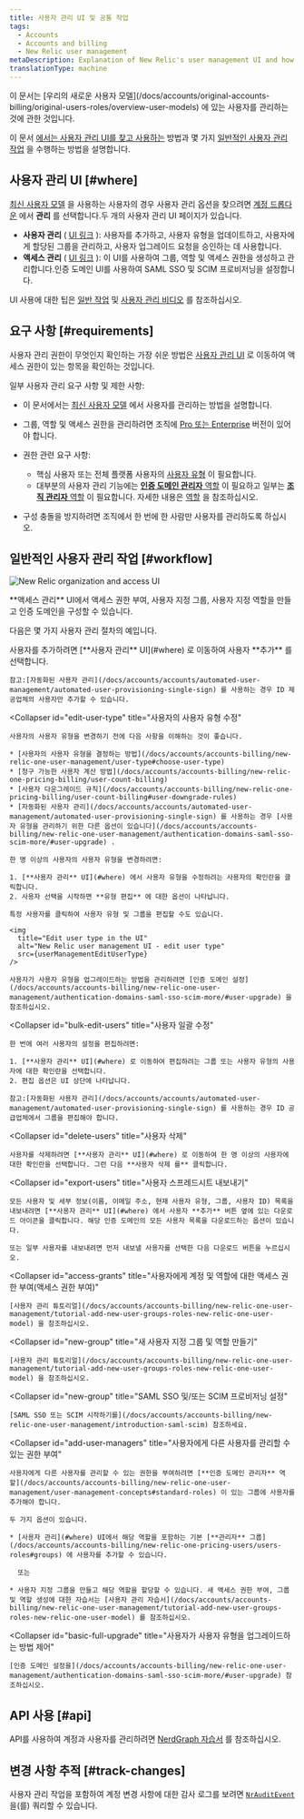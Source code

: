 ```yaml
---
title: 사용자 관리 UI 및 공통 작업
tags:
  - Accounts
  - Accounts and billing
  - New Relic user management
metaDescription: Explanation of New Relic's user management UI and how to do some common user management tasks (newer user model).
translationType: machine
---
```




<Callout title="새로운 사용자 모델">
  이 문서는 [우리의 새로운 사용자 모델](/docs/accounts/original-accounts-billing/original-users-roles/overview-user-models) 에 있는 사용자를 관리하는 것에 관한 것입니다.
</Callout>

이 문서 [에서는 사용자 관리 UI를 찾고 사용하는](#where) 방법과 몇 가지 [일반적인 사용자 관리 작업](#workflow) 을 수행하는 방법을 설명합니다.

## 사용자 관리 UI [#where]

[최신 사용자 모델](/docs/accounts/original-accounts-billing/original-product-based-pricing/overview-user-models) 을 사용하는 사용자의 경우 사용자 관리 옵션을 찾으려면 [계정 드롭다운](/docs/using-new-relic/welcome-new-relic/get-started/glossary#account-dropdown) 에서 **관리** 를 선택합니다.두 개의 사용자 관리 UI 페이지가 있습니다.

* **사용자 관리** ( [UI 링크](https://one.newrelic.com/admin-portal/organizations/users-list) ): 사용자를 추가하고, 사용자 유형을 업데이트하고, 사용자에게 할당된 그룹을 관리하고, 사용자 업그레이드 요청을 승인하는 데 사용합니다.
* **액세스 관리** ( [UI 링크](https://one.newrelic.com/admin-portal/organizations/organization-detail) ): 이 UI를 사용하여 그룹, 역할 및 액세스 권한을 생성하고 관리합니다.인증 도메인 UI를 사용하여 SAML SSO 및 SCIM 프로비저닝을 설정합니다.

UI 사용에 대한 팁은 [일반 작업](#workflow) 및 [사용자 관리 비디오](/docs/accounts/accounts-billing/new-relic-one-user-management/user-mgmt-videos) 를 참조하십시오.

## 요구 사항 [#requirements]

사용자 관리 권한이 무엇인지 확인하는 가장 쉬운 방법은 [사용자 관리 UI](#where) 로 이동하여 액세스 권한이 있는 항목을 확인하는 것입니다.

일부 사용자 관리 요구 사항 및 제한 사항:

* 이 문서에서는 [최신 사용자 모델](/docs/accounts/original-accounts-billing/original-product-based-pricing/overview-user-models) 에서 사용자를 관리하는 방법을 설명합니다.

* 그룹, 역할 및 액세스 권한을 관리하려면 조직에 [Pro 또는 Enterprise](https://newrelic.com/pricing) 버전이 있어야 합니다.

* 권한 관련 요구 사항:

  * 핵심 사용자 또는 전체 플랫폼 사용자의 [사용자 유형](/docs/accounts/accounts-billing/new-relic-one-user-management/user-type) 이 필요합니다.
  * 대부분의 사용자 관리 기능에는 [**인증 도메인 관리자** 역할](/docs/accounts/accounts-billing/new-relic-one-user-management/user-management-concepts#standard-roles) 이 필요하고 일부는 [**조직 관리자** 역할](/docs/accounts/accounts-billing/new-relic-one-user-management/user-management-concepts#standard-roles) 이 필요합니다. 자세한 내용은 [역할](/docs/accounts/accounts-billing/new-relic-one-user-management/user-management-concepts#standard-roles) 을 참조하십시오.

* 구성 충돌을 방지하려면 조직에서 한 번에 한 사람만 사용자를 관리하도록 하십시오.

## 일반적인 사용자 관리 작업 [#workflow]

<img
  title="New Relic organization and access UI"
  alt="New Relic organization and access UI"
  src={newRelicOneUserMgmt}
/>

<figcaption>
  **액세스 관리** UI에서 액세스 권한 부여, 사용자 지정 그룹, 사용자 지정 역할을 만들고 인증 도메인을 구성할 수 있습니다.
</figcaption>

다음은 몇 가지 사용자 관리 절차의 예입니다.

<CollapserGroup>
  <Collapser
    id="add-users"
    title="사용자 추가"
  >
    사용자를 추가하려면 [**사용자 관리** UI](#where) 로 이동하여 사용자 **추가** 를 선택합니다.

    참고:[자동화된 사용자 관리](/docs/accounts/accounts/automated-user-management/automated-user-provisioning-single-sign) 를 사용하는 경우 ID 제공업체의 사용자만 추가할 수 있습니다.
  </Collapser>

  <Collapser
    id="edit-user-type"
    title="사용자의 사용자 유형 수정"
  >
    사용자의 사용자 유형을 변경하기 전에 다음 사항을 이해하는 것이 좋습니다.

    * [사용자의 사용자 유형을 결정하는 방법](/docs/accounts/accounts-billing/new-relic-one-user-management/user-type#choose-user-type)
    * [청구 가능한 사용자 계산 방법](/docs/accounts/accounts-billing/new-relic-one-pricing-billing/user-count-billing)
    * [사용자 다운그레이드 규칙](/docs/accounts/accounts-billing/new-relic-one-pricing-billing/user-count-billing#user-downgrade-rules)
    * [자동화된 사용자 관리](/docs/accounts/accounts/automated-user-management/automated-user-provisioning-single-sign) 를 사용하는 경우 [사용자 유형을 관리하기 위한 다른 옵션이 있습니다](/docs/accounts/accounts-billing/new-relic-one-user-management/authentication-domains-saml-sso-scim-more/#user-upgrade) .

    한 명 이상의 사용자의 사용자 유형을 변경하려면:

    1. [**사용자 관리** UI](#where) 에서 사용자 유형을 수정하려는 사용자의 확인란을 클릭합니다.
    2. 사용자 선택을 시작하면 **유형 편집** 에 대한 옵션이 나타납니다.

    특정 사용자를 클릭하여 사용자 유형 및 그룹을 편집할 수도 있습니다.

    <img
      title="Edit user type in the UI"
      alt="New Relic user management UI - edit user type"
      src={userManagementEditUserType}
    />

    사용자가 사용자 유형을 업그레이드하는 방법을 관리하려면 [인증 도메인 설정](/docs/accounts/accounts-billing/new-relic-one-user-management/authentication-domains-saml-sso-scim-more/#user-upgrade) 을 참조하십시오.
  </Collapser>

  <Collapser
    id="bulk-edit-users"
    title="사용자 일괄 수정"
  >
    한 번에 여러 사용자의 설정을 편집하려면:

    1. [**사용자 관리** UI](#where) 로 이동하여 편집하려는 그룹 또는 사용자 유형의 사용자에 대한 확인란을 선택합니다.
    2. 편집 옵션은 UI 상단에 나타납니다.

    참고:[자동화된 사용자 관리](/docs/accounts/accounts/automated-user-management/automated-user-provisioning-single-sign) 를 사용하는 경우 ID 공급업체에서 그룹을 편집해야 합니다.
  </Collapser>

  <Collapser
    id="delete-users"
    title="사용자 삭제"
  >
    사용자를 삭제하려면 [**사용자 관리** UI](#where) 로 이동하여 한 명 이상의 사용자에 대한 확인란을 선택합니다. 그런 다음 **사용자 삭제 를** 클릭합니다.
  </Collapser>

  <Collapser
    id="export-users"
    title="사용자 스프레드시트 내보내기"
  >
    모든 사용자 및 세부 정보(이름, 이메일 주소, 현재 사용자 유형, 그룹, 사용자 ID) 목록을 내보내려면 [**사용자 관리** UI](#where) 에서 사용자 **추가** 버튼 옆에 있는 다운로드 아이콘을 클릭합니다. 해당 인증 도메인의 모든 사용자 목록을 다운로드하는 옵션이 있습니다.

    또는 일부 사용자를 내보내려면 먼저 내보낼 사용자를 선택한 다음 다운로드 버튼을 누르십시오.
  </Collapser>

  <Collapser
    id="access-grants"
    title="사용자에게 계정 및 역할에 대한 액세스 권한 부여(액세스 권한 부여)"
  >
    [사용자 관리 튜토리얼](/docs/accounts/accounts-billing/new-relic-one-user-management/tutorial-add-new-user-groups-roles-new-relic-one-user-model) 을 참조하십시오.
  </Collapser>

  <Collapser
    id="new-group"
    title="새 사용자 지정 그룹 및 역할 만들기"
  >
    [사용자 관리 튜토리얼](/docs/accounts/accounts-billing/new-relic-one-user-management/tutorial-add-new-user-groups-roles-new-relic-one-user-model) 을 참조하십시오.
  </Collapser>

  <Collapser
    id="new-group"
    title="SAML SSO 및/또는 SCIM 프로비저닝 설정"
  >
    [SAML SSO 또는 SCIM 시작하기를](/docs/accounts/accounts-billing/new-relic-one-user-management/introduction-saml-scim) 참조하세요.
  </Collapser>

  <Collapser
    id="add-user-managers"
    title="사용자에게 다른 사용자를 관리할 수 있는 권한 부여"
  >
    사용자에게 다른 사용자를 관리할 수 있는 권한을 부여하려면 [**인증 도메인 관리자** 역할](/docs/accounts/accounts-billing/new-relic-one-user-management/user-management-concepts#standard-roles) 이 있는 그룹에 사용자를 추가해야 합니다.

    두 가지 옵션이 있습니다.

    * [사용자 관리](#where) UI에서 해당 역할을 포함하는 기본 [**관리자** 그룹](/docs/accounts/accounts-billing/new-relic-one-pricing-users/users-roles#groups) 에 사용자를 추가할 수 있습니다.

      또는

    * 사용자 지정 그룹을 만들고 해당 역할을 할당할 수 있습니다. 새 액세스 권한 부여, 그룹 및 역할 생성에 대한 자습서는 [사용자 관리 자습서](/docs/accounts/accounts-billing/new-relic-one-user-management/tutorial-add-new-user-groups-roles-new-relic-one-user-model) 를 참조하십시오.
  </Collapser>

  <Collapser
    id="basic-full-upgrade"
    title="사용자가 사용자 유형을 업그레이드하는 방법 제어"
  >
    [인증 도메인 설정을](/docs/accounts/accounts-billing/new-relic-one-user-management/authentication-domains-saml-sso-scim-more/#user-upgrade) 참조하십시오.
  </Collapser>
</CollapserGroup>

## API 사용 [#api]

API를 사용하여 계정과 사용자를 관리하려면 [NerdGraph 자습서](/docs/apis/nerdgraph/get-started/introduction-new-relic-nerdgraph/#tutorials) 를 참조하십시오.

## 변경 사항 추적 [#track-changes]

사용자 관리 작업을 포함하여 계정 변경 사항에 대한 감사 로그를 보려면 [`NrAuditEvent`](/docs/insights/insights-data-sources/default-data/nrauditevent-event-data-query-examples) 을(를) 쿼리할 수 있습니다.